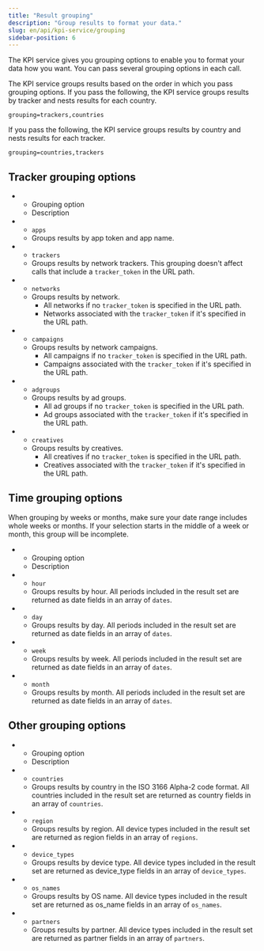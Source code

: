 ```yaml
---
title: "Result grouping"
description: "Group results to format your data."
slug: en/api/kpi-service/grouping
sidebar-position: 6
---
```


The KPI service gives you grouping options to enable you to format your data how you want. You can pass several grouping options in each call.

The KPI service groups results based on the order in which you pass grouping options. If you pass the following, the KPI service groups results by tracker and nests results for each country.

```
grouping=trackers,countries
```

If you pass the following, the KPI service groups results by country and nests results for each tracker.

```
grouping=countries,trackers
```

## Tracker grouping options

<ListTable>

-  -  Grouping option
   -  Description
-  -  `apps`
   -  Groups results by app token and app name.
-  -  `trackers`
   -  Groups results by network trackers. This grouping doesn't affect calls that include a `tracker_token` in the URL path.
-  -  `networks`
   -  Groups results by network.
      -  All networks if no `tracker_token` is specified in the URL path.
      -  Networks associated with the `tracker_token` if it's specified in the URL path.
-  -  `campaigns`
   -  Groups results by network campaigns.
      -  All campaigns if no `tracker_token` is specified in the URL path.
      -  Campaigns associated with the `tracker_token` if it's specified in the URL path.
-  -  `adgroups`
   -  Groups results by ad groups.
      -  All ad groups if no `tracker_token` is specified in the URL path.
      -  Ad groups associated with the `tracker_token` if it's specified in the URL path.
-  -  `creatives`
   -  Groups results by creatives.
      -  All creatives if no `tracker_token` is specified in the URL path.
      -  Creatives associated with the `tracker_token` if it's specified in the URL path.

</ListTable>

## Time grouping options

<Callout type="tip">

When grouping by weeks or months, make sure your date range includes whole weeks or months. If your selection starts in the middle of a week or month, this group will be incomplete.

</Callout>

<ListTable>

-  -  Grouping option
   -  Description
-  -  `hour`
   -  Groups results by hour. All periods included in the result set are returned as date fields in an array of `dates`.
-  -  `day`
   -  Groups results by day. All periods included in the result set are returned as date fields in an array of `dates`.
-  -  `week`
   -  Groups results by week. All periods included in the result set are returned as date fields in an array of `dates`.
-  -  `month`
   -  Groups results by month. All periods included in the result set are returned as date fields in an array of `dates`.

</ListTable>

## Other grouping options

<ListTable>

-  -  Grouping option
   -  Description
-  -  `countries`
   -  Groups results by country in the ISO 3166 Alpha-2 code format. All countries included in the result set are returned as country fields in an array of `countries`.
-  -  `region`
   -  Groups results by region. All device types included in the result set are returned as region fields in an array of `regions`.
-  -  `device_types`
   -  Groups results by device type. All device types included in the result set are returned as device_type fields in an array of `device_types`.
-  -  `os_names`
   -  Groups results by OS name. All device types included in the result set are returned as os_name fields in an array of `os_names`.
-  -  `partners`
   -  Groups results by partner. All device types included in the result set are returned as partner fields in an array of `partners`.

</ListTable>
